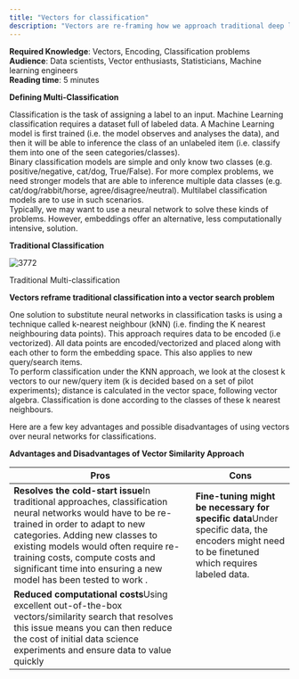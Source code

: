 ```yaml
---
title: "Vectors for classification"
description: "Vectors are re-framing how we approach traditional deep learning problems"
---
```


**Required Knowledge**: Vectors, Encoding, Classification problems  
**Audience**: Data scientists, Vector enthusiasts, Statisticians, Machine learning engineers  
**Reading time**: 5 minutes

**Defining Multi-Classification**

Classification is the task of assigning a label to an input. Machine Learning classification requires a dataset full of labeled data. A Machine Learning model is first trained (i.e. the model observes and analyses the data), and then it will be able to inference the class of an unlabeled item (i.e. classify them into one of the seen categories/classes).  
Binary classification models are simple and only know two classes (e.g. positive/negative, cat/dog, True/False). For more complex problems, we need stronger models that are able to inference multiple data classes (e.g. cat/dog/rabbit/horse, agree/disagree/neutral). Multilabel classification models are to use in such scenarios.  
Typically, we may want to use a neural network to solve these kinds of problems. However, embeddings offer an alternative, less computationally intensive, solution.

**Traditional Classification**

![3772](/images/6aa5eeb-Image_being_classified_NoBackground.png "Image being classified_NoBackground.png")

Traditional Multi-classification

**Vectors reframe traditional classification into a vector search problem**

One solution to substitute neural networks in classification tasks is using a technique called k-nearest neighbour (kNN) (i.e. finding the K nearest neighbouring data points). This approach requires data to be encoded (i.e vectorized). All data points are encoded/vectorized and placed along with each other to form the embedding space. This also applies to new query/search items.  
To perform classification under the KNN approach, we look at the closest k vectors to our new/query item (k is decided based on a set of pilot experiments); distance is calculated in the vector space, following vector algebra. Classification is done according to the classes of these k nearest neighbours.

Here are a few key advantages and possible disadvantages of using vectors over neural networks for classifications.

**Advantages and Disadvantages of Vector Similarity Approach**

| Pros                                                                                                                                                                                                                                                                                                                            | Cons                                                                                                                                          |
| ------------------------------------------------------------------------------------------------------------------------------------------------------------------------------------------------------------------------------------------------------------------------------------------------------------------------------- | --------------------------------------------------------------------------------------------------------------------------------------------- |
| **Resolves the cold-start issue**In traditional approaches, classification neural networks would have to be re-trained in order to adapt to new categories. Adding new classes to existing models would often require re-training costs, compute costs and significant time into ensuring a new model has been tested to work . | **Fine-tuning might be necessary for specific data**Under specific data, the encoders might need to be finetuned which requires labeled data. |
| **Reduced computational costs**Using excellent out-of-the-box vectors/similarity search that resolves this issue means you can then reduce the cost of initial data science experiments and ensure data to value quickly                                                                                                        |                                                                                                                                               |